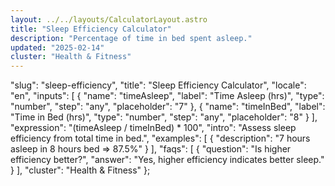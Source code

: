 ```yaml
---
layout: ../../layouts/CalculatorLayout.astro
title: "Sleep Efficiency Calculator"
description: "Percentage of time in bed spent asleep."
updated: "2025-02-14"
cluster: "Health & Fitness"
---
```



  "slug": "sleep-efficiency",
  "title": "Sleep Efficiency Calculator",
  "locale": "en",
  "inputs": [
    {
      "name": "timeAsleep",
      "label": "Time Asleep (hrs)",
      "type": "number",
      "step": "any",
      "placeholder": "7"
    },
    {
      "name": "timeInBed",
      "label": "Time in Bed (hrs)",
      "type": "number",
      "step": "any",
      "placeholder": "8"
    }
  ],
  "expression": "(timeAsleep / timeInBed) * 100",
  "intro": "Assess sleep efficiency from total time in bed.",
  "examples": [
    {
      "description": "7 hours asleep in 8 hours bed ⇒ 87.5%"
    }
  ],
  "faqs": [
    {
      "question": "Is higher efficiency better?",
      "answer": "Yes, higher efficiency indicates better sleep."
    }
  ],
  "cluster": "Health & Fitness"
};

<Calculator schema={schema} />
